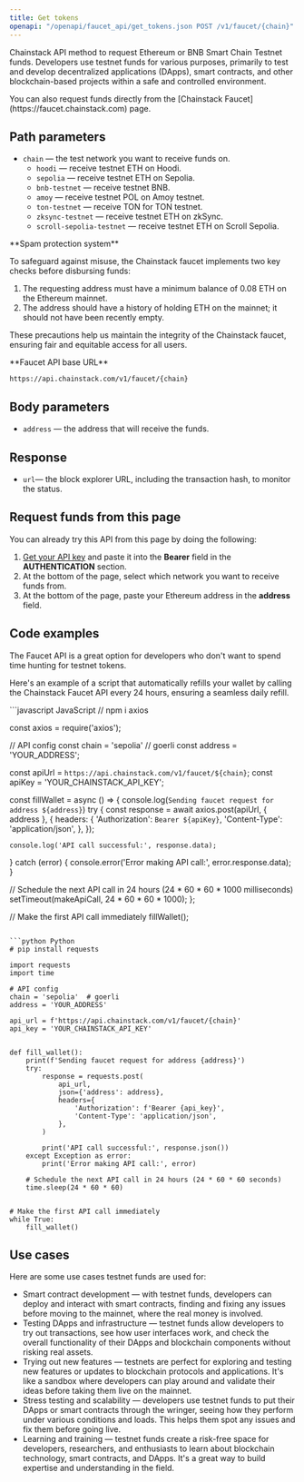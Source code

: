 ---
title: Get tokens
openapi: "/openapi/faucet_api/get_tokens.json POST /v1/faucet/{chain}"
---

Chainstack API method to request Ethereum or BNB Smart Chain Testnet funds. Developers use testnet funds for various purposes, primarily to test and develop decentralized applications (DApps), smart contracts, and other blockchain-based projects within a safe and controlled environment.

<Note>
You can also request funds directly from the [Chainstack Faucet](https://faucet.chainstack.com) page.
</Note>


## Path parameters

* `chain` — the test network you want to receive funds on.
  + `hoodi` — receive testnet ETH on Hoodi.
  + `sepolia` — receive testnet ETH on Sepolia.
  + `bnb-testnet` — receive testnet BNB.
  + `amoy` — receive testnet POL on Amoy testnet.
  + `ton-testnet` — receive TON for TON testnet.
  + `zksync-testnet` — receive testnet ETH on zkSync.
  + `scroll-sepolia-testnet` — receive testnet ETH on Scroll Sepolia.

<Warning>
**Spam protection system**

To safeguard against misuse, the Chainstack faucet implements two key checks before disbursing funds:

1. The requesting address must have a minimum balance of 0.08 ETH on the Ethereum mainnet.
2. The address should have a history of holding ETH on the mainnet; it should not have been recently empty.

These precautions help us maintain the integrity of the Chainstack faucet, ensuring fair and equitable access for all users.
</Warning>

<Note>
**Faucet API base URL**

`https://api.chainstack.com/v1/faucet/{chain}`
</Note>


## Body parameters

* `address` — the address that will receive the funds.

## Response

* `url`— the block explorer URL, including the transaction hash, to monitor the status.

## Request funds from this page

You can already try this API from this page by doing the following:

1. [Get your API key](/reference/platform-api-getting-started#create-api-key) and paste it into the **Bearer** field in the **AUTHENTICATION** section.
2. At the bottom of the page, select which network you want to receive funds from.
3. At the bottom of the page, paste your Ethereum address in the **address** field.

## Code examples

The Faucet API is a great option for developers who don't want to spend time hunting for testnet tokens.

Here's an example of a script that automatically refills your wallet by calling the Chainstack Faucet API every 24 hours, ensuring a seamless daily refill.

<CodeGroup>
```javascript JavaScript
// npm i axios

const axios = require('axios');

// API config
const chain = 'sepolia' // goerli
const address = 'YOUR_ADDRESS';

const apiUrl = `https://api.chainstack.com/v1/faucet/${chain}`;
const apiKey = 'YOUR_CHAINSTACK_API_KEY';

const fillWallet = async () => {
    console.log(`Sending faucet request for address ${address}`)
  try {
    const response = await axios.post(apiUrl, { address }, {
      headers: {
        'Authorization': `Bearer ${apiKey}`,
        'Content-Type': 'application/json',
      },
    });

    console.log('API call successful:', response.data);
  } catch (error) {
    console.error('Error making API call:', error.response.data);
  }

  // Schedule the next API call in 24 hours (24 * 60 * 60 * 1000 milliseconds)
  setTimeout(makeApiCall, 24 * 60 * 60 * 1000);
};

// Make the first API call immediately
fillWallet();
```

```python Python
# pip install requests

import requests
import time

# API config
chain = 'sepolia'  # goerli
address = 'YOUR_ADDRESS'

api_url = f'https://api.chainstack.com/v1/faucet/{chain}'
api_key = 'YOUR_CHAINSTACK_API_KEY'


def fill_wallet():
    print(f'Sending faucet request for address {address}')
    try:
        response = requests.post(
            api_url,
            json={'address': address},
            headers={
                'Authorization': f'Bearer {api_key}',
                'Content-Type': 'application/json',
            },
        )

        print('API call successful:', response.json())
    except Exception as error:
        print('Error making API call:', error)

    # Schedule the next API call in 24 hours (24 * 60 * 60 seconds)
    time.sleep(24 * 60 * 60)


# Make the first API call immediately
while True:
    fill_wallet()
```
</CodeGroup>


## Use cases

Here are some use cases testnet funds are used for:

* Smart contract development — with testnet funds, developers can deploy and interact with smart contracts, finding and fixing any issues before moving to the mainnet, where the real money is involved.
* Testing DApps and infrastructure — testnet funds allow developers to try out transactions, see how user interfaces work, and check the overall functionality of their DApps and blockchain components without risking real assets.
* Trying out new features — testnets are perfect for exploring and testing new features or updates to blockchain protocols and applications. It's like a sandbox where developers can play around and validate their ideas before taking them live on the mainnet.
* Stress testing and scalability — developers use testnet funds to put their DApps or smart contracts through the wringer, seeing how they perform under various conditions and loads. This helps them spot any issues and fix them before going live.
* Learning and training — testnet funds create a risk-free space for developers, researchers, and enthusiasts to learn about blockchain technology, smart contracts, and DApps. It's a great way to build expertise and understanding in the field.